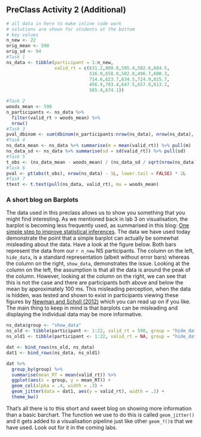 ## PreClass Activity 2 (Additional)

```r
# all data in here to make inline code work 
# solutions are shown for students at the bottom
# key values
n_new <- 22
orig_mean <- 590
orig_sd <- 94
#Task 1
ns_data <- tibble(participant = 1:n_new,
                  valid_rt = c(631.2,800.8,595.4,502.6,604.5,
                               516.9,658.0,502.0,496.7,600.3,
                               714.6,623.7,634.5,724.9,815.7,
                               456.9,703.4,647.5,657.9,613.2,
                               585.4,674.1))

#Task 2
woods_mean <- 590
n_participants <- ns_data %>%
  filter(valid_rt > woods_mean) %>%
  nrow()
#Task 3
pval_dbinom <- sum(dbinom(n_participants:nrow(ns_data), nrow(ns_data), .5))
#Task 4
ns_data_mean <- ns_data %>% summarise(m = mean(valid_rt)) %>% pull(m)  
ns_data_sd <- ns_data %>% summarise(sd = sd(valid_rt)) %>% pull(sd) 
#Task 5
t_obs <- (ns_data_mean - woods_mean) / (ns_data_sd / sqrt(nrow(ns_data)))
#Task 6
pval <- pt(abs(t_obs), nrow(ns_data) - 1L, lower.tail = FALSE) * 2L
#Task 7
ttest <- t.test(pull(ns_data, valid_rt), mu = woods_mean)
```

### A short blog on Barplots

The data used in this preclass allows us to show you something that you might find interesting. As we mentioned back in lab 3 on visualisation, the barplot is becoming less frequently used, as summarised in this blog: <a href="https://garstats.wordpress.com/2016/03/09/one-simple-step-to-improve-statistical-inferences/" target = "_blank">One simple step to improve statistical inferences</a>. The data we have used today demonstrate the point that a simple barplot can actually be somewhat misleading about the data. Have a look at the figure below. Both bars represent the data from our `r n_new` NS participants. The column on the left, `hide_data`, is a standard representation (albeit without error bars) whereas the column on the right, `show_data`, demonstrates the issue. Looking at the column on the left, the assumption is that all the data is around the peak of the column. However, looking at the column on the right, we can see that this is not the case and there are participants both above and below the mean by approximately 100 ms. This misleading perception, when the data is hidden, was tested and shown to exist in participants viewing these figures by <a href="https://link.springer.com/article/10.3758/s13423-012-0247-5" target = "_blank">Newman and Scholl (2012)</a> which you can read up on if you like. The main thing to keep in mind is that barplots can be misleading and displaying the individual data may be more informative. 

```r
ns_data$group <- "show_data"
ns_old <- tibble(participant <- 1:22, valid_rt = 590, group = "hide_data")
ns_old1 <- tibble(participant <- 1:22, valid_rt = NA, group = "hide_data")

dat <- bind_rows(ns_old, ns_data)
dat1 <- bind_rows(ns_data, ns_old1)

dat %>%
  group_by(group) %>%
  summarise(mean_RT = mean(valid_rt)) %>%
  ggplot(aes(x = group, y = mean_RT)) +
  geom_col(alpha = .4, width = .3) +
  geom_jitter(data = dat1, aes(y = valid_rt), width = .1) +
  theme_bw()
```

That's all there is to this short and sweet blog on showing more information than a basic barchart. The function we use to do this is called `geom_jitter()` and it gets added to a visualisation pipeline just like other `geom_?()`s that we have used. Look out for it in the coming labs. 

